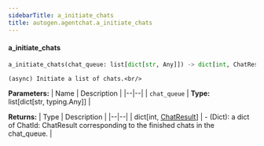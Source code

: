 ```yaml
---
sidebarTitle: a_initiate_chats
title: autogen.agentchat.a_initiate_chats
---
```


<code class="doc-symbol doc-symbol-heading doc-symbol-function"></code>
#### a_initiate_chats

```python
a_initiate_chats(chat_queue: list[dict[str, Any]]) -> dict[int, ChatResult]
```

    (async) Initiate a list of chats.<br/>

<b>Parameters:</b>
| Name | Description |
|--|--|
| `chat_queue` | **Type:** list[dict[str, typing.Any]] |

<b>Returns:</b>
| Type | Description |
|--|--|
| dict[int, [ChatResult](/docs/api-reference/autogen/ChatResult)] | - (Dict): a dict of ChatId: ChatResult corresponding to the finished chats in the chat_queue. |

<br />